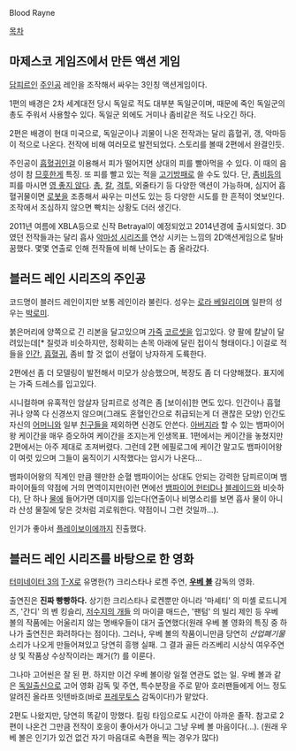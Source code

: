 Blood Rayne

[[목차]]

== 마제스코 게임즈에서 만든 액션 게임 ==
[[담피르]]인 [[주인공]] 레인을 조작해서 싸우는 3인칭 액션게임이다.

1편의 배경은 2차 세계대전 당시 독일로 적도 대부분 독일군이며, 때문에 죽인 독일군의 총도 주워서 사용할수 있다. 독일군 외에도 거미나 좀비같은 적도 나오긴 하다.

2편은 배경이 현대 미국으로, 독일군이나 괴물이 나온 전작과는 달리 흡혈귀, 갱, 악마등이 적으로 나온다. 전작에 비해 여러모로 발전되었다. 스토리를 볼때 2편에서 완결인듯.

주인공이 [[흡혈귀]]인걸 이용해서 피가 떨어지면 상대의 피를 빨아먹을 수 있다. 이 때의 음성이 참 [[므흣]]한게 특징. 또 피를 빨고 있는 적을 [[고기방패]]로 쓸 수도 있다. 단, [[좀비]]등의 피를 마시면 [[영 좋지 않다]]. [[총]], [[칼]], [[격투]], 외줄타기 등 다양한 액션이 가능하며, 심지어 흡혈귀물이면 [[로봇]]을 조종해서 싸우는 미션도 있는 등 다양한 시도를 한 흔적이 엿보인다. 조작에서 조심하지 않으면 빡치는 상황도 더러 생긴다.

2011년 여름에 XBLA등으로 신작 Betrayal이 예정되었고 2014년경에 출시되었다. 3D였던 전작들과는 달리 흡사 [[악마성 시리즈]]를 연상 시키는 느낌의 2D액션게임으로 탈바꿈했다. 몇몇 연출로 인해 전작들에 비해 난이도는 좀 올라갔다.

== 블러드 레인 시리즈의 주인공 ==
코드명이 블러드 레인이지만 보통 레인이라 불린다. 성우는 [[로라 베일리]]이며 일판의 성우는 [[박로미]]. 

붉은머리에 양쪽으로 긴 리본을 달고있으며 [[가죽]] [[코르셋]]을 입고있다. 양 팔에 칼날이 달려있는데[* 질럿과 비슷하지만, 정확히는 손목 아래에 달린 접이식 형태이다.] 이걸로 적들을 [[인간]], [[흡혈귀]], 좀비 할 것 없이 선혈이 낭자하게 도륙한다.

2편에선 좀 더 모델링이 발전해서 미모가 상승했으며, 복장도 좀 더 다양해졌다. 표지에는 가죽 드레스를 입고있다.

시니컬하며 유혹적인 암살자 담피르로 성격은 좀 [보이쉬]한 면도 있다. 인간이나 흡혈귀나 양쪽 다 신경쓰지 않으며(그래도 혼혈인간으로 취급되는게 더 괜찮은 모양) 인간도 자신의 [[어머니]]와 일부 [[친구]]들을 제외하면 신경도 안쓴다. [[아버지]]라 할 수 있는 뱀파이어왕 케이간을 매우 증오하여 케이간을 조지는게 인생목표. 1편에서는 케이간을 놓쳤지만 2편에서는 아주 제대로 조져버렸다. 그런데 2편 에필로그에 케이간 말고도 뱀파이어왕이 여럿 있으며 그들이 움직이기 시작했다는 암시가 나온다...

뱀파이어왕의 직계인 만큼 웬만한 순혈 뱀파이어는 상대도 안되는 강력한 담피르이며 뱀파이어들의 약점에 거의 면역이지만(이런 면에선 [[뱀파이어 헌터D]]나 [[블레이드]]와 비슷하다), 단 하나 [[물]]에 들어가면 데미지를 입는다(연출이나 비명소리를 보면 흡사 물이 아니라 산성 물질에 닿은 것처럼 괴로워한다. 약점이니 그런 것일까...).

인기가 좋아서 [[플레이보이]]에까지 진출했다.

== 블러드 레인 시리즈를 바탕으로 한 영화 ==
[[터미네이터 3]]의 [[T-X]]로 유명한(?) 크리스타나 로켄 주연, '''[[우베 볼]]''' 감독의 영화.

출연진은 '''진짜 빵빵하다.''' 상기한 크리스타나 로켄뿐만 아니라 '마셰티' 의 미셸 로드니게즈, '간디' 의 벤 킹슬리, [[저수지의 개들]] 의 마이클 매드슨, '팬텀' 의 빌리 제인 등 우베 볼의 작품에는 어울리지 않는 명배우들이 대거 출연했다(원래 우베 볼 영화의 특징 중 하나가 출연진은 화려하다는 점이다). 그러나, 우베 볼의 작품이니만큼 당연히 ''산업폐기물'' 소리가 나오게 만들어져있고 당연히 흥행 실패. 그 결과 골든 라즈베리 시상식 여우주연상 및 작품상 수상작이라는 쾌거(?) 를 이룬다.

그나마 고어씬은 잘 된 편. 하지만 이건 우베 볼이랑 일절 연관도 없는 일. 우베 볼과 같은 [[독일]]출신으로 고어 영화 감독 및 주연, 특수분장을 주로 맡아 호러팬들에게 어느 정도 알려진 올라프 잇텐바흐(바로 [[프레무토스]] 감독이다!)가 맡았다.

2편도 나왔지만, 당연히 똑같이 망했다. 킬링 타임으로도 시간이 아까운 졸작. 참고로 2편이 나온건 그만큼 전작이 호응이 좋아서가 아니고 그냥 우베 볼 마음이다(...). (원래 우베 볼은 인기가 있건 없건 자기 마음대로 속편을 찍는 경우가 많다)
